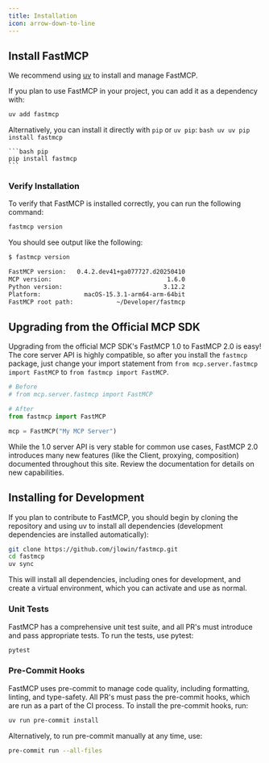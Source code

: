```yaml
---
title: Installation
icon: arrow-down-to-line
---
```

## Install FastMCP

We recommend using [uv](https://docs.astral.sh/uv/getting-started/installation/) to install and manage FastMCP.

If you plan to use FastMCP in your project, you can add it as a dependency with:

```bash
uv add fastmcp
```

Alternatively, you can install it directly with `pip` or `uv pip`:
<CodeGroup>
    ```bash uv
    uv pip install fastmcp
    ```

    ```bash pip
    pip install fastmcp
    ```
</CodeGroup>

### Verify Installation

To verify that FastMCP is installed correctly, you can run the following command:

```bash
fastmcp version
```

You should see output like the following:

```bash
$ fastmcp version

FastMCP version:   0.4.2.dev41+ga077727.d20250410
MCP version:                                1.6.0
Python version:                            3.12.2
Platform:            macOS-15.3.1-arm64-arm-64bit
FastMCP root path:            ~/Developer/fastmcp
```
## Upgrading from the Official MCP SDK

Upgrading from the official MCP SDK's FastMCP 1.0 to FastMCP 2.0 is easy! The core server API is highly compatible, so after you install the `fastmcp` package, just change your import statement from `from mcp.server.fastmcp import FastMCP` to `from fastmcp import FastMCP`. 


```python {1-5}
# Before
# from mcp.server.fastmcp import FastMCP

# After
from fastmcp import FastMCP

mcp = FastMCP("My MCP Server")
```

While the 1.0 server API is very stable for common use cases, FastMCP 2.0 introduces many new features (like the Client, proxying, composition) documented throughout this site. Review the documentation for details on new capabilities.

## Installing for Development

If you plan to contribute to FastMCP, you should begin by cloning the repository and using uv to install all dependencies (development dependencies are installed automatically):

```bash
git clone https://github.com/jlowin/fastmcp.git
cd fastmcp
uv sync
```

This will install all dependencies, including ones for development, and create a virtual environment, which you can activate and use as normal.

### Unit Tests

FastMCP has a comprehensive unit test suite, and all PR's must introduce and pass appropriate tests. To run the tests, use pytest:

```bash
pytest
```

### Pre-Commit Hooks

FastMCP uses pre-commit to manage code quality, including formatting, linting, and type-safety. All PR's must pass the pre-commit hooks, which are run as a part of the CI process. To install the pre-commit hooks, run:

```bash
uv run pre-commit install
```

Alternatively, to run pre-commit manually at any time, use:

```bash
pre-commit run --all-files
```
